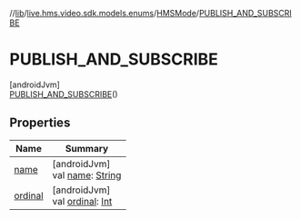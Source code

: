 //[lib](../../../../index)/[live.hms.video.sdk.models.enums](../../index)/[HMSMode](../index)/[PUBLISH_AND_SUBSCRIBE](index)

# PUBLISH_AND_SUBSCRIBE

[androidJvm]\
[PUBLISH_AND_SUBSCRIBE](index)()

## Properties

| Name               | Summary                                                                                                              |
| ------------------ | -------------------------------------------------------------------------------------------------------------------- |
| [name](name)       | [androidJvm]<br />val [name](name): [String](https://kotlinlang.org/api/latest/jvm/stdlib/kotlin/-string/index.html) |
| [ordinal](ordinal) | [androidJvm]<br />val [ordinal](ordinal): [Int](https://kotlinlang.org/api/latest/jvm/stdlib/kotlin/-int/index.html) |

